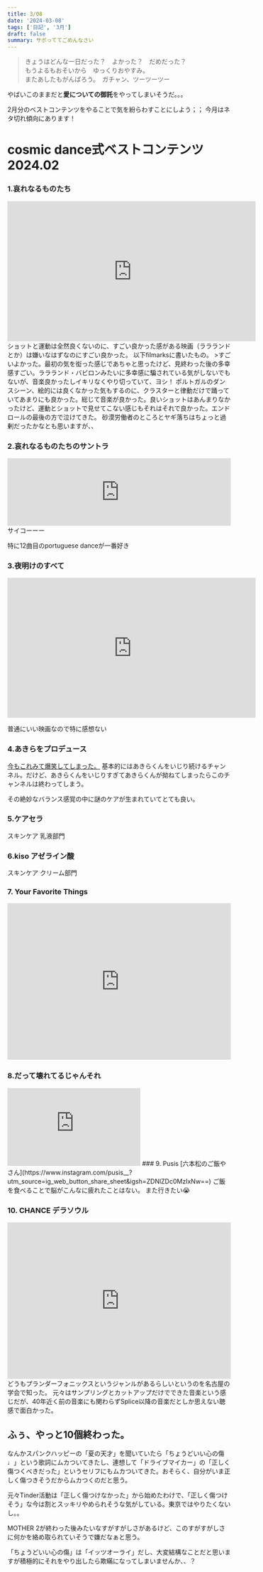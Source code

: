 ```yaml
---
title: 3/08
date: '2024-03-08'
tags: ['日記', '3月']
draft: false
summary: サボっててごめんなさい
---
```

<blockquote class="p-4 my-4 border-s-4 border-gray-300 bg-gray-50 dark:border-gray-500 dark:bg-gray-800">
    <p class=" text-sm not-italic  leading-relaxed text-gray-900 dark:text-white">きょうはどんな一日だった？　よかった？　だめだった？<br/>もうよるもおそいから　ゆっくりおやすみ。<br/>またあしたもがんばろう。　ガチャン、ツーツーツー</p>
</blockquote>

やばいこのままだと**愛についての御託**をやってしまいそうだ。。。

2月分のベストコンテンツをやることで気を紛らわすことにしよう；；
今月はネタ切れ傾向にあります！

# cosmic dance式ベストコンテンツ2024.02
### 1.哀れなるものたち
<iframe width="560" height="315" src="https://www.youtube.com/embed/HLHUXpx05uE?si=2Ch1a2uieoidAgyN" title="YouTube video player" frameborder="0" allow="accelerometer; autoplay; clipboard-write; encrypted-media; gyroscope; picture-in-picture; web-share" allowfullscreen></iframe>
ショットと運動は全然良くないのに、すごい良かった感がある映画（ララランドとか）は嫌いなはずなのにすごい良かった。
以下filmarksに書いたもの。
>すごいよかった。最初の気を衒った感じであちゃと思ったけど、見終わった後の多幸感すごい。ララランド・バビロンみたいに多幸感に騙されている気がしないでもないが、音楽良かったしイキリなくやり切っていて、ヨシ！  
ポルトガルのダンスシーン、絵的には良くなかった気もするのに、クラスターと律動だけで踊っていてあまりにも良かった。総じて音楽が良かった。良いショットはあんまりなかったけど、運動とショットで見せてこない感じもそれはそれで良かった。エンドロールの最後の方で泣けてきた。  
砂漠労働者のところとヤギ落ちはちょっと過剰だったかなとも思いますが、、

### 2.哀れなるものたちのサントラ
<iframe src="https://open.spotify.com/embed/album/3gz3XOFJ5w99GDode87xbO?utm_source=generator&theme=0" width="100%" height="152" frameBorder="0" allowfullscreen="" allow="autoplay; clipboard-write; encrypted-media; fullscreen; picture-in-picture" loading="lazy"></iframe>
サイコーーー

特に12曲目のportuguese danceが一番好き

### 3.夜明けのすべて
<iframe width="560" height="315" src="https://www.youtube.com/embed/_wdULFYanYs?si=2YncwWld-8N1BIxk" title="YouTube video player" frameborder="0" allow="accelerometer; autoplay; clipboard-write; encrypted-media; gyroscope; picture-in-picture; web-share" allowfullscreen></iframe>

普通にいい映画なので特に感想ない

### 4.あきらをプロデュース
[今もこれみて爆笑してしまった。](https://youtube.com/shorts/ChkN4VfgdkU?si=67V1Es8437Jf3om3)
基本的にはあきらくんをいじり続けるチャンネル。だけど、あきらくんをいじりすぎてあきらくんが拗ねてしまったらこのチャンネルは終わってしまう。

その絶妙なバランス感覚の中に謎のケアが生まれていてとても良い。

### 5.ケアセラ
スキンケア 乳液部門

### 6.kiso アゼライン酸
スキンケア クリーム部門

### 7. Your Favorite Things
<iframe src="https://open.spotify.com/embed/album/45w2uu1ElL5z9NCTJ9Sf8e?utm_source=generator" width="100%" height="352" frameBorder="0" allowfullscreen="" allow="autoplay; clipboard-write; encrypted-media; fullscreen; picture-in-picture" loading="lazy"></iframe>

### 8.だって壊れてるじゃんそれ
<iframe allow="autoplay *; encrypted-media *; fullscreen *; clipboard-write" frameborder="0" height="175"  sandbox="allow-forms allow-popups allow-same-origin allow-scripts allow-storage-access-by-user-activation allow-top-navigation-by-user-activation" src="https://embed.music.apple.com/jp/album/%E3%81%A0%E3%81%A3%E3%81%A6%E5%A3%8A%E3%82%8C%E3%81%A6%E3%82%8B%E3%81%98%E3%82%83%E3%82%93%E3%81%9D%E3%82%8C/1731473429?i=1731473430"></iframe>
### 9. Pusis
[六本松のご飯やさん](https://www.instagram.com/pusis__?utm_source=ig_web_button_share_sheet&igsh=ZDNlZDc0MzIxNw==)
ご飯を食べることで脳がこんなに疲れたことはない。
また行きたい😭

### 10. CHANCE デラソウル
<iframe src="https://open.spotify.com/embed/track/6dF6i0i7XDyqviRmdwzQec?utm_source=generator" width="100%" height="352" frameBorder="0" allowfullscreen="" allow="autoplay; clipboard-write; encrypted-media; fullscreen; picture-in-picture" loading="lazy"></iframe>
どうもプランダーフォニックスというジャンルがあるらしいというのを名古屋の学会で知った。
元々はサンプリングとカットアップだけでできた音楽という感じだが、40年近く前の音楽にも関わらずSplice以降の音楽だとしか思えない聴感で面白かった。

## ふぅ、やっと10個終わった。

なんかスパンクハッピーの「夏の天才」を聞いていたら「ちょうどいい心の傷♩」という歌詞にムカついてきたし、連想して「ドライブマイカー」の「正しく傷つくべきだった」というセリフにもムカついてきた。おそらく、自分がいま正しく傷つきそうだからムカつくのだと思う。

元々Tinder活動は「正しく傷つけなかった」から始めたわけで、「正しく傷つけそう」な今は割とスッキリやめられそうな気がしている。東京ではやりたくないし。。

MOTHER 2が終わった後みたいなすがすがしさがあるけど、このすがすがしさに何かを絡め取られていそうで嫌だなぁと思う。

「ちょうどいい心の傷」は「イッツオーライ」だし、大変結構なことだと思いますが積極的にそれをやり出したら欺瞞になってしまいませんか、、？